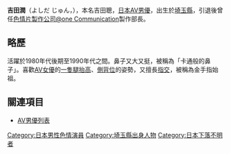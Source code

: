 {{Unreferenced |time=2009-06-18T10:56:10+00:00 }}
'''吉田潤'''（よしだ じゅん，{{bd|||||}}），本名吉田聰，[[日本|日本]][[AV男優|AV男優]]，出生於[[埼玉縣|埼玉縣]]，引退後曾任[[色情片製作公司|色情片製作公司]][[@one_Communication|@one Communication]]製作部長。

==略歷==
活躍於1980年代後期至1990年代之間。鼻子又大又挺，被稱為「卡通般的鼻子」。喜歡[[AV女優|AV女優]]的[[抬腿式|一隻腿抬高]]、[[側入體位|側背位]]的姿勢，又擅長[[指交|指交]]，被稱為金手指始祖。

==關連項目==
* [[AV男優列表|AV男優列表]]

{{DEFAULTSORT:Yoshidazyun}}
{{Pornstar-stub}}
[[Category:日本男性色情演員|Category:日本男性色情演員]]
[[Category:埼玉縣出身人物|Category:埼玉縣出身人物]]
[[Category:日本下落不明者|Category:日本下落不明者]]